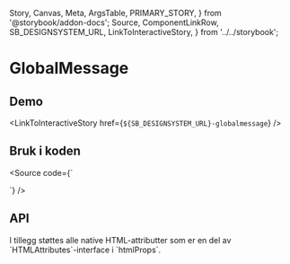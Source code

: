   Story,
  Canvas,
  Meta,
  ArgsTable,
  PRIMARY_STORY,
} from '@storybook/addon-docs';
  Source,
  ComponentLinkRow,
  SB_DESIGNSYSTEM_URL,
  LinkToInteractiveStory,
} from '../../storybook';

<Meta title="Design system/GlobalMessage/API" component={GlobalMessage} />

# GlobalMessage

<ComponentLinkRow
  docsHref="https://design.domstol.no/987b33f71/p/99d09e-messages/b/164d4b"
  figmaHref="https://www.figma.com/file/ewqSDmkgqDQ5PyOsRp4V5b/?node-id=155%3A39"
  githubHref="https://github.com/domstolene/designsystem/tree/master/components/src/components/GlobalMessage"
/>

## Demo

<Canvas>
  <Story id="design-system-globalmessage--default" />
</Canvas>

<LinkToInteractiveStory href={`${SB_DESIGNSYSTEM_URL}-globalmessage`} />

## Bruk i koden

<Source code={`

<GlobalMessage message="Dette er en global melding" />
`} />

## API

<ArgsTable story={PRIMARY_STORY} />
I tillegg støttes alle native HTML-attributter som er en del av `HTMLAttributes<HTMLDivElement>`-interface i `htmlProps`.
